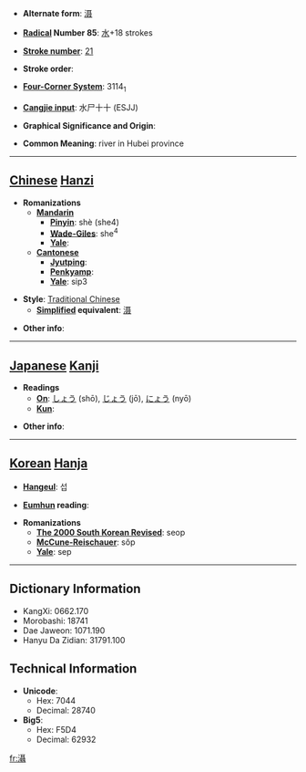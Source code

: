 * '''Alternate form''': [[滠]]

* '''[[Wiktionary:Chinese radical index| Radical]] Number 85''': [[Wiktionary:Chinese radical index 水|水]]+18 strokes

* '''[[Wiktionary:Chinese total strokes index|Stroke number]]''': [[Wiktionary:Chinese total strokes index 21|21]]

* '''Stroke order''': 

* '''[[Wiktionary:Chinese four corner index|Four-Corner System]]''': 3114<sub>1</sub>

* '''[[Wiktionary:Chinese Cangjie index|Cangjie input]]''': 水尸十十 (ESJJ)

* '''Graphical Significance and Origin''': 

* '''Common Meaning''': river in Hubei province

----

== [[Chinese]] [[Hanzi]] ==

* '''Romanizations'''
** '''[[Mandarin]]'''
*** '''[[Pinyin]]''': shè (she4)
*** '''[[Wade-Giles]]''': she<sup>4</sup>
*** '''[[Yale]]''': 
** '''[[Cantonese]]'''
*** '''[[Jyutping]]''':
*** '''[[Penkyamp]]''': 
*** '''[[Yale]]''': sip3

* '''Style''': [[Traditional Chinese]] 
** '''[[Simplified Chinese|Simplified]] equivalent''': [[滠]]

* '''Other info''': 

----

== [[Japanese]] [[Kanji]] ==

* '''Readings'''
** '''[[On]]''': [[しょう]] (shō), [[じょう]] (jō), [[にょう]] (nyō)
** '''[[Kun]]''': 

* '''Other info''':  

----

== [[Korean]] [[Hanja]] ==

* '''[[Hangeul]]''': 섭

* '''[[Eumhun]] reading''': 

* '''Romanizations'''
** '''[[The 2000 South Korean Revised Romanization|The 2000 South Korean Revised]]''': seop
** '''[[McCune-Reischauer]]''': sŏp
** '''[[Yale]]''': sep

----

== Dictionary Information ==

* KangXi: 0662.170
* Morobashi: 18741
* Dae Jaweon: 1071.190
* Hanyu Da Zidian: 31791.100

== Technical Information ==

* '''Unicode''':
** Hex: 7044
** Decimal: 28740
* '''Big5''':
** Hex: F5D4
** Decimal: 62932

[[fr:灄]]